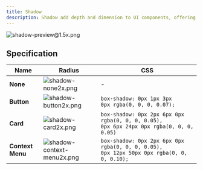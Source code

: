 ```yaml
---
title: Shadow
description: Shadow add depth and dimension to UI components, offering a sense of layering and hierarchy.
---
```



![shadow-preview@1.5x.png](/design/shadow-preview1.5x.png)

## Specification

| Name             | Radius                                                                                                                                       | CSS                                                                                                |
| ---------------- | -------------------------------------------------------------------------------------------------------------------------------------------- | -------------------------------------------------------------------------------------------------- |
| **None**         | <Image width={36} height={24} src="/design/shadow-none2x.png" alt="shadow-none2x.png" className="my-0 border rounded-sm"  />                 | -                                                                                                  |
| **Button**       | <Image width={36} height={24} src="/design/shadow-button2x.png" alt="shadow-button2x.png" className="my-0 border rounded-sm"  />             | `box-shadow: 0px 1px 3px 0px rgba(0, 0, 0, 0.07); `                                                |
| **Card**         | <Image width={36} height={24} src="/design/shadow-card2x.png" alt="shadow-card2x.png" className="my-0 border rounded-sm"  />                 | `box-shadow: 0px 2px 6px 0px rgba(0, 0, 0, 0.05),` <br /> `0px 6px 24px 0px rgba(0, 0, 0, 0.05)`   |
| **Context Menu** | <Image width={36} height={24} src="/design/shadow-context-menu2x.png" alt="shadow-context-menu2x.png" className="my-0 border rounded-sm"  /> | `box-shadow: 0px 2px 6px 0px rgba(0, 0, 0, 0.05),` <br /> `0px 12px 50px 0px rgba(0, 0, 0, 0.10);` |
